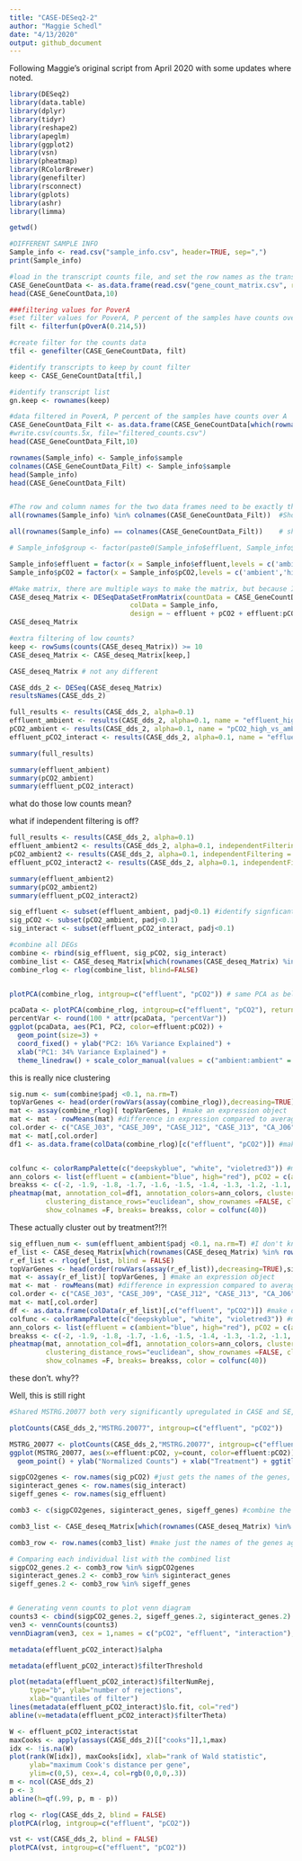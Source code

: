 ```yaml
---
title: "CASE-DESeq2-2"
author: "Maggie Schedl"
date: "4/13/2020"
output: github_document
---
```


Following Maggie's original script from April 2020 with some updates where noted.

```r
library(DESeq2)
library(data.table)
library(dplyr)
library(tidyr)
library(reshape2)
library(apeglm)
library(ggplot2)
library(vsn)
library(pheatmap)
library(RColorBrewer)
library(genefilter)
library(rsconnect)
library(gplots)
library(ashr)
library(limma)
```

```r
getwd()
```

```r

#DIFFERENT SAMPLE INFO
Sample_info <- read.csv("sample_info.csv", header=TRUE, sep=",")
print(Sample_info)

#load in the transcript counts file, and set the row names as the transcript ID
CASE_GeneCountData <- as.data.frame(read.csv("gene_count_matrix.csv", row.names="gene_id"))
head(CASE_GeneCountData,10)

###filtering values for PoverA
#set filter values for PoverA, P percent of the samples have counts over A
filt <- filterfun(pOverA(0.214,5))

#create filter for the counts data
tfil <- genefilter(CASE_GeneCountData, filt)

#identify transcripts to keep by count filter
keep <- CASE_GeneCountData[tfil,]

#identify transcript list
gn.keep <- rownames(keep)

#data filtered in PoverA, P percent of the samples have counts over A
CASE_GeneCountData_Filt <- as.data.frame(CASE_GeneCountData[which(rownames(CASE_GeneCountData) %in% gn.keep),])
#write.csv(counts.5x, file="filtered_counts.csv")
head(CASE_GeneCountData_Filt,10)

```




```r
rownames(Sample_info) <- Sample_info$sample
colnames(CASE_GeneCountData_Filt) <- Sample_info$sample
head(Sample_info)
head(CASE_GeneCountData_Filt)


#The row and column names for the two data frames need to be exactly the same for the rest of the analysis, so it is good to check
all(rownames(Sample_info) %in% colnames(CASE_GeneCountData_Filt))  #Should return TRUE

all(rownames(Sample_info) == colnames(CASE_GeneCountData_Filt))    # should return TRUE
```

```r


# Sample_info$group <- factor(paste0(Sample_info$effluent, Sample_info$pCO2)) #merge condition and time into group

Sample_info$effluent = factor(x = Sample_info$effluent,levels = c('ambient','high'))
Sample_info$pCO2 = factor(x = Sample_info$pCO2,levels = c('ambient','high'))

#Make matrix, there are multiple ways to make the matrix, but because I already start from a matrix I used DESeqDataSetFromMatrix
CASE_deseq_Matrix <- DESeqDataSetFromMatrix(countData = CASE_GeneCountData_Filt,
                              colData = Sample_info,
                              design = ~ effluent + pCO2 + effluent:pCO2 ) # column name of the treatment information as teh design 
CASE_deseq_Matrix

#extra filtering of low counts?
keep <- rowSums(counts(CASE_deseq_Matrix)) >= 10
CASE_deseq_Matrix <- CASE_deseq_Matrix[keep,]

CASE_deseq_Matrix # not any different
```

```r

CASE_dds_2 <- DESeq(CASE_deseq_Matrix)
resultsNames(CASE_dds_2)
```


```r

full_results <- results(CASE_dds_2, alpha=0.1)
effluent_ambient <- results(CASE_dds_2, alpha=0.1, name = "effluent_high_vs_ambient")
pCO2_ambient <- results(CASE_dds_2, alpha=0.1, name = "pCO2_high_vs_ambient")
effluent_pCO2_interact <- results(CASE_dds_2, alpha=0.1, name = "effluenthigh.pCO2high")
```


```r
summary(full_results)

summary(effluent_ambient)
summary(pCO2_ambient)
summary(effluent_pCO2_interact)
```
what do those low counts mean? 

what if independent filtering is off?

```r
full_results <- results(CASE_dds_2, alpha=0.1)
effluent_ambient2 <- results(CASE_dds_2, alpha=0.1, independentFiltering = FALSE, name = "effluent_high_vs_ambient")
pCO2_ambient2 <- results(CASE_dds_2, alpha=0.1, independentFiltering = FALSE, name = "pCO2_high_vs_ambient")
effluent_pCO2_interact2 <- results(CASE_dds_2, alpha=0.1, independentFiltering = FALSE, name = "effluenthigh.pCO2high")

summary(effluent_ambient2)
summary(pCO2_ambient2)
summary(effluent_pCO2_interact2)


```







```r
sig_effluent <- subset(effluent_ambient, padj<0.1) #identify signficant pvalues 
sig_pCO2 <- subset(pCO2_ambient, padj<0.1)
sig_interact <- subset(effluent_pCO2_interact, padj<0.1)

#combine all DEGs
combine <- rbind(sig_effluent, sig_pCO2, sig_interact)
combine_list <- CASE_deseq_Matrix[which(rownames(CASE_deseq_Matrix) %in% rownames(combine)),] #combined list from the original matrix so dupicates are removed 
combine_rlog <- rlog(combine_list, blind=FALSE)



```

```r
plotPCA(combine_rlog, intgroup=c("effluent", "pCO2")) # same PCA as below but less pretty, use this for knowing the PC loadings for the labels in the below PCA

pcaData <- plotPCA(combine_rlog, intgroup=c("effluent", "pCO2"), returnData=TRUE)
percentVar <- round(100 * attr(pcaData, "percentVar"))
ggplot(pcaData, aes(PC1, PC2, color=effluent:pCO2)) +
  geom_point(size=3) +
  coord_fixed() + ylab("PC2: 16% Variance Explained") +
  xlab("PC1: 34% Variance Explained") +
  theme_linedraw() + scale_color_manual(values = c("ambient:ambient" = "#aa2faa", "ambient:high" = "#2e5aaa", "high:ambient" = "#593959", "high:high" = "#41a08e"))
```
this is really nice clustering 


```r
sig.num <- sum(combine$padj <0.1, na.rm=T) 
topVarGenes <- head(order(rowVars(assay(combine_rlog)),decreasing=TRUE),sig.num) #sort by decreasing sig
mat <- assay(combine_rlog)[ topVarGenes, ] #make an expression object
mat <- mat - rowMeans(mat) #difference in expression compared to average across all samples
col.order <- c("CASE_J03", "CASE_J09", "CASE_J12", "CASE_J13", "CA_J06",   "CA_J08",   "CA_J11",   "CA_J18",   "CON_J02",  "CON_J05" , "CON_J10" , "SE_J01" ,  "SE_J04",   "SE_J07")
mat <- mat[,col.order]
df1 <- as.data.frame(colData(combine_rlog)[c("effluent", "pCO2")]) #make dataframe for column naming 


colfunc <- colorRampPalette(c("deepskyblue", "white", "violetred3")) #make function for the color gradient 
ann_colors <- list(effluent = c(ambient="blue", high="red"), pCO2 = c(ambient= "gray", high= "black"))
breakss <- c(-2, -1.9, -1.8, -1.7, -1.6, -1.5, -1.4, -1.3, -1.2, -1.1, -1, -.9, -.8, -.7, -.6, -.5, -.4, -.3, -.2, -.1, 0, .1, .2, .3, .4, .5, .6, .7, .8, .9, 1, 1.1, 1.2, 1.3, 1.4, 1.5, 1.6, 1.7, 1.8, 1.9, 2) #this looks very extra but this is how the colors in the heatmap were broken up 
pheatmap(mat, annotation_col=df1, annotation_colors=ann_colors, clustering_method = "average", 
         clustering_distance_rows="euclidean", show_rownames =FALSE, cluster_cols=T,
         show_colnames =F, breaks= breakss, color = colfunc(40)) 
```
These actually cluster out by treatment?!?! 





```r
sig_effluen_num <- sum(effluent_ambient$padj <0.1, na.rm=T) #I don't know why you need this
ef_list <- CASE_deseq_Matrix[which(rownames(CASE_deseq_Matrix) %in% rownames(effluent_ambient)),]
r_ef_list <- rlog(ef_list, blind = FALSE)
topVarGenes <- head(order(rowVars(assay(r_ef_list)),decreasing=TRUE),sig_effluen_num) #can choose a subset of transcripts for viewing
mat <- assay(r_ef_list)[ topVarGenes, ] #make an expression object
mat <- mat - rowMeans(mat) #difference in expression compared to average across all samples
col.order <- c("CASE_J03", "CASE_J09", "CASE_J12", "CASE_J13", "CA_J06",   "CA_J08",   "CA_J11",   "CA_J18",   "CON_J02",  "CON_J05" , "CON_J10" , "SE_J01" ,  "SE_J04",   "SE_J07")
mat <- mat[,col.order]
df <- as.data.frame(colData(r_ef_list)[,c("effluent", "pCO2")]) #make dataframe
colfunc <- colorRampPalette(c("deepskyblue", "white", "violetred3")) #make function for the color gradient 
ann_colors <- list(effluent = c(ambient="blue", high="red"), pCO2 = c(ambient= "gray", high= "black"))
breakss <- c(-2, -1.9, -1.8, -1.7, -1.6, -1.5, -1.4, -1.3, -1.2, -1.1, -1, -.9, -.8, -.7, -.6, -.5, -.4, -.3, -.2, -.1, 0, .1, .2, .3, .4, .5, .6, .7, .8, .9, 1, 1.1, 1.2, 1.3, 1.4, 1.5, 1.6, 1.7, 1.8, 1.9, 2) #this looks very extra but this is how the colors in the heatmap were broken up 
pheatmap(mat, annotation_col=df1, annotation_colors=ann_colors, clustering_method = "average", 
         clustering_distance_rows="euclidean", show_rownames =FALSE, cluster_cols=T,
         show_colnames =F, breaks= breakss, color = colfunc(40)) 

```
these don't. why?? 


Well, this is still right
```r
#Shared MSTRG.20077 both very significantly upregulated in CASE and SE, gene21544, translates to steroid 17-alpha-hydroxylase/17,20 lyase-like (LOC111135334)

plotCounts(CASE_dds_2,"MSTRG.20077", intgroup=c("effluent", "pCO2"))

MSTRG_20077 <- plotCounts(CASE_dds_2,"MSTRG.20077", intgroup=c("effluent", "pCO2"), returnData=TRUE)
ggplot(MSTRG_20077, aes(x=effluent:pCO2, y=count, color=effluent:pCO2)) + geom_boxplot() +
  geom_point() + ylab("Normalized Counts") + xlab("Treatment") + ggtitle("steroid 17-alpha-hydroxylase/17,20 lyase-like (LOC111135334)") + scale_color_manual(values = c("ambient:ambient" = "#aa2faa", "ambient:high" = "#2e5aaa", "high:ambient" = "#593959", "high:high" = "#41a08e"))+ theme(legend.position = "none") + theme_minimal()
```



```r
sigpCO2genes <- row.names(sig_pCO2) #just gets the names of the genes, which is all that is needed to compare
siginteract_genes <- row.names(sig_interact)
sigeff_genes <- row.names(sig_effluent)

comb3 <- c(sigpCO2genes, siginteract_genes, sigeff_genes) #combine the list

comb3_list <- CASE_deseq_Matrix[which(rownames(CASE_deseq_Matrix) %in% comb3),] #gets rid of any duplicates 

comb3_row <- row.names(comb3_list) #make just the names of the genes again

# Comparing each individual list with the combined list
sigpCO2_genes.2 <- comb3_row %in% sigpCO2genes
siginteract_genes.2 <- comb3_row %in% siginteract_genes 
sigeff_genes.2 <- comb3_row %in% sigeff_genes


# Generating venn counts to plot venn diagram
counts3 <- cbind(sigpCO2_genes.2, sigeff_genes.2, siginteract_genes.2)
ven3 <- vennCounts(counts3)
vennDiagram(ven3, cex = 1,names = c("pCO2", "effluent", "interaction"), circle.col = c("#2e5eaa", "#593959", "#40a08e"))
```


```r
metadata(effluent_pCO2_interact)$alpha

metadata(effluent_pCO2_interact)$filterThreshold

plot(metadata(effluent_pCO2_interact)$filterNumRej, 
     type="b", ylab="number of rejections",
     xlab="quantiles of filter")
lines(metadata(effluent_pCO2_interact)$lo.fit, col="red")
abline(v=metadata(effluent_pCO2_interact)$filterTheta)
```


```r
W <- effluent_pCO2_interact$stat
maxCooks <- apply(assays(CASE_dds_2)[["cooks"]],1,max)
idx <- !is.na(W)
plot(rank(W[idx]), maxCooks[idx], xlab="rank of Wald statistic", 
     ylab="maximum Cook's distance per gene",
     ylim=c(0,5), cex=.4, col=rgb(0,0,0,.3))
m <- ncol(CASE_dds_2)
p <- 3
abline(h=qf(.99, p, m - p))
```


```r
rlog <- rlog(CASE_dds_2, blind = FALSE)
plotPCA(rlog, intgroup=c("effluent", "pCO2"))
```


```r
vst <- vst(CASE_dds_2, blind = FALSE)
plotPCA(vst, intgroup=c("effluent", "pCO2"))
```









